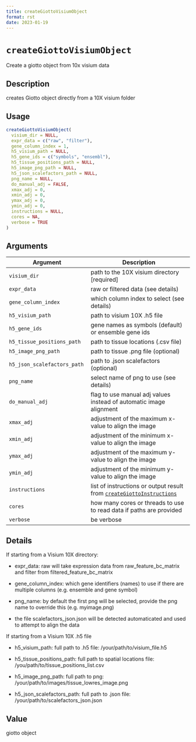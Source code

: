 ```yaml
--- 
title: createGiottoVisiumObject 
format: rst 
date: 2023-01-19 
--- 
```

# `createGiottoVisiumObject`

Create a giotto object from 10x visium data


## Description

creates Giotto object directly from a 10X visium folder


## Usage

```r
createGiottoVisiumObject(
  visium_dir = NULL,
  expr_data = c("raw", "filter"),
  gene_column_index = 1,
  h5_visium_path = NULL,
  h5_gene_ids = c("symbols", "ensembl"),
  h5_tissue_positions_path = NULL,
  h5_image_png_path = NULL,
  h5_json_scalefactors_path = NULL,
  png_name = NULL,
  do_manual_adj = FALSE,
  xmax_adj = 0,
  xmin_adj = 0,
  ymax_adj = 0,
  ymin_adj = 0,
  instructions = NULL,
  cores = NA,
  verbose = TRUE
)
```


## Arguments

Argument      |Description
------------- |----------------
`visium_dir`     |     path to the 10X visium directory [required]
`expr_data`     |     raw or filtered data (see details)
`gene_column_index`     |     which column index to select (see details)
`h5_visium_path`     |     path to visium 10X .h5 file
`h5_gene_ids`     |     gene names as symbols (default) or ensemble gene ids
`h5_tissue_positions_path`     |     path to tissue locations (.csv file)
`h5_image_png_path`     |     path to tissue .png file (optional)
`h5_json_scalefactors_path`     |     path to .json scalefactors (optional)
`png_name`     |     select name of png to use (see details)
`do_manual_adj`     |     flag to use manual adj values instead of automatic image alignment
`xmax_adj`     |     adjustment of the maximum x-value to align the image
`xmin_adj`     |     adjustment of the minimum x-value to align the image
`ymax_adj`     |     adjustment of the maximum y-value to align the image
`ymin_adj`     |     adjustment of the minimum y-value to align the image
`instructions`     |     list of instructions or output result from [`createGiottoInstructions`](#creategiottoinstructions)
`cores`     |     how many cores or threads to use to read data if paths are provided
`verbose`     |     be verbose


## Details

If starting from a Visium 10X directory:
   

*  expr_data: raw will take expression data from raw_feature_bc_matrix and filter from filtered_feature_bc_matrix   

*  gene_column_index: which gene identifiers (names) to use if there are multiple columns (e.g. ensemble and gene symbol)   

*  png_name: by default the first png will be selected, provide the png name to override this (e.g. myimage.png)   

*  the file scalefactors_json.json will be detected automaticated and used to attempt to align the data  
 
 If starting from a Visium 10X .h5 file
   

*  h5_visium_path: full path to .h5 file: /your/path/to/visium_file.h5   

*  h5_tissue_positions_path: full path to spatial locations file: /you/path/to/tissue_positions_list.csv   

*  h5_image_png_path: full path to png: /your/path/to/images/tissue_lowres_image.png   

*  h5_json_scalefactors_path: full path to .json file: /your/path/to/scalefactors_json.json


## Value

giotto object


